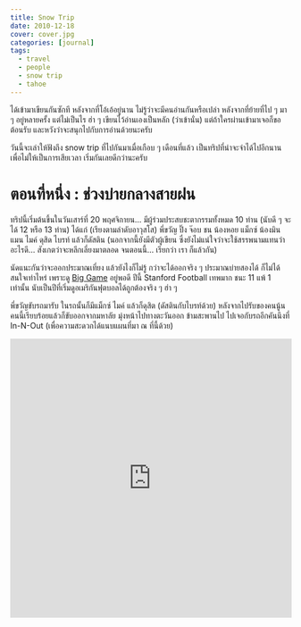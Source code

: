```yaml
---
title: Snow Trip
date: 2010-12-18
cover: cover.jpg
categories: [journal]
tags:
  - travel
  - people
  - snow trip
  - tahoe
---
```


ได้เข้ามาเขียนกันซักที หลังจากที่โอ้เอ้อยู่นาน ไม่รู้ว่าจะมีคนอ่านกันหรือเปล่า หลังจากที่ย้ายที่ไป ๆ มา ๆ อยู่หลายครั้ง แต่ไม่เป็นไร ฮ่า ๆ เขียนไว้อ่านเองเป็นหลัก (ว่าเข้านั่น) แต่ถ้าใครผ่านเข้ามาเจอก็ขอต้อนรับ และหวังว่าจะสนุกไปกับการอ่านด้วยนะครับ

วันนี้จะเล่าให้ฟังถึง snow trip ที่ไปกันมาเมื่อเกือบ ๆ เดือนที่แล้ว เป็นทริปที่น่าจะจำได้ไปอีกนาน เพื่อไม่ให้เป็นการเสียเวลา เริ่มกันเลยดีกว่านะครับ

# ตอนที่หนึ่ง : ช่วงบ่ายกลางสายฝน

ทริปนี้เริ่มต้นขึ้นในวันเสาร์ที่ 20 พฤศจิกายน... มีผู้ร่วมประสบชะตากรรมทั้งหมด 10 ท่าน (นับดี ๆ จะได้ 12 หรือ 13 ท่าน) ได้แก่ (เรียงตามลำดับอาวุสโส) พี่ขวัญ ปิ๊ง จ๊อบ ชน น้องหอย แม็กซ์ น้องมิน แมน ไมค์ ดุสิด ไบรท์ แล้วก็ดัสติน (นอกจากนี้ยังมีตัวผู้เขียน ซึ่งยังไม่แน่ใจว่าจะใช้สรรพนามแทนว่าอะไรดี... สังเกตว่าจะหลีกเลี่ยงมาตลอด จนตอนนี้... เรียกว่า เรา ก็แล้วกัน)

นัดแนะกันว่าจะออกประมาณเที่ยง แล้วยังไงก็ไม่รู้ กว่าจะได้ออกจริง ๆ ประมาณบ่ายสองได้ ก็ไม่ได้สนใจเท่าไหร่ เพราะดู [Big Game](https://www.espn.com/college-football/game?gameId=303240025) อยู่พอดี ปีนี้ Stanford Football เทพมาก ชนะ 11 แพ้ 1 เท่านั้น นับเป็นปีที่เริ่มดูอเมริกันฟุตบอลได้ถูกต้องจริง ๆ ฮ่า ๆ

พี่ขวัญขับรถมารับ ในรถนั้นก็มีแม็กซ์ ไมค์ แล้วก็ดุสิต (ดัสตินกับไบรท์ด้วย) หลังจากไปรับของคนนู้นคนนี้เรียบร้อยแล้วก็ขับออกจากมหาลัย มุ่งหน้าไปทางตะวันออก ข้ามสะพานไป ไปเจอกับรถอีกคันนึงที่ In-N-Out (เพื่อความสะดวกได้แนบแผนที่มา ณ ที่นี้ด้วย)

<iframe src="https://www.google.com/maps/d/embed?mid=1_rNaEevtUGhPnpUwjzvUIHKYT0c&hl=en" width="100%" height="500px" frameBorder="0" />

กินอะไรกันเสร็จเรียบร้อยก็เดินทางต่อจุดหมายต่อไปเป็นที่งาน Ski Dazzle 2010 (อ่านแบบมีสำเนียงนิดนึงว่า "สะกีแด๊ซเซิ่ล ทูท้าวซั่นแอ่นด์เทน") ในเมือง Sacramento ระหว่างทางก็มีฝนตกหนักถึงหนักมาก คลื่นทะเลความสูงสองเมตร ชาวประมงที่จะออกใช้เรือให้ใช้ความระมัดระวัง (หน้าตาคงจะคล้าย ๆ เรือ เพราะใช้แทนกันได้) รถก็ติดนิดหน่อย แต่ก็ยังพอจะเคลื่อนตัวได้ ที่จะไปก็เพราะว่างานนี้เนี่ยะ มีคูปอง lift ticket แบบซื้อสองแถมหนึ่งครับ

อืม... lift ticket คืออะไร หลายคนอาจจะสงสัย... ก็คือว่า สกีหรือ snowboard เนี่ยะ เป็นกีฬาที่ดูแล้วไม่ค่อยมี point เท่าไหร่ ขึ้นเขาไป แล้วก็ไหล ๆ กลับลงมาที่เดิม ฮ่า ๆ ตอนจะขึ้นเขา ถ้าจะเดินขึ้นไปก็คงจะเหนื่อยขนาดเป็นกีฬาไปได้ในตัว เค้าก็เลยสร้างลิฟต์ขึ้นมาจากข้างล่างขึ้นไปข้างบน ราคาปกติก็ประมาณ \$70 ต่อวัน คูปองนี้ราคา \$10 แต่ซื้อได้สองใบ ก็คือลดราคาลงมาเหลือ \$40 ต่อวัน (เท่านั้น)

ที่งานนั้นนอกจากจะมีคูปองที่ว่านี้แล้ว ก็ยังมีชุดกันหนาว กางเกงสกี ถุงมือ และอื่น ๆ อีกมากมายในราคาเป็นกันเอง ก็เลยได้ซื้อเสื้อมาหนึ่งตัว (\$70) กับถุงมือหนึ่งคู่ (\$10) ส่วนคนอื่น ๆ ก็ซื้อของตามอัตภาพกันไป น้องมินก็ได้เสื้อสีแดงคุณภาพดีมากมาหนึ่งตัว 😛

ออกมาจากที่นั่นก็เริ่มหิวกัน ประกอบกับความที่ไม่อยากกิน fast food กันอีกแล้ว ก็เลยหาร้านมั่ว ๆ ดู ก็เจอร้านนึงห่างออกไปไม่มาก ชื่อร้าน [C F Cheng](http://www.yelp.com/biz/cf-cheng-sacramento) (มีลิงค์ให้ซะด้วย น่าจะได้ค่าโฆษณานะเนี่ยะ) อร่อยมาก ๆ เจ้าของร้าน (เค้าให้เรียกเค้าว่า Uncle Mike) ก็เป็นกันเอง แถมยังรู้อีกว่ากินแบบ Thai style เนี่ยะ ใช้ช้อนกับส้อม อาหารอร่อยหลายอย่าง แต่จำได้อยู่อย่างเดียวตอนนี้คือผัดผักเต้าเหมี่ยว (เขียนงี้ป่าว) เสร็จแล้วก็เดินไปร้านที่อยู่ถัดไปประมาณ 5 ร้าน จะกินโบบ้า (คือชานมไข่มุก) แต่ไปถึงร้านก็พบว่ามันปิดซะแล้ว ใครนึกภาพช่วงนี้ไม่ค่อยออกก็จะมีคนไทยอยู่กลุ่มนึง เดินตากฝนหนาว ๆ ไปตามถนนมืด ๆ ในเสื้อกันหนาวที่บางคนเพิ่งซื้อมาแบบยังไม่ได้แกะป้ายราคาออก เดินคอตกกลับมาที่รถ แต่แววตาก็ยังมีประกายเพราะรู้บ้านพักอันแสนอบอุ่นนั้นอยู่อีกไม่ไกล

(คั่นรายการ ระหว่างนี้ดุสิตไปทำอะไรซักอย่างที่ร้านพิซซ่า พอขึ้นมาคนในรถก็เล่นมุกกัน เอ๊ะ แล้วดัสตินล่ะ ไม่รอมันเหรอ... อ่า มันคนเดียวกัน... อ้าว แล้วไบรท์ล่ะ... ขำกันสนุกสนาน)

# ตอนที่สอง : ผจญภัยในขุนเขา

ขับออกไปจาก Sacramento ก็ไปขึ้น [Route 50](https://en.wikipedia.org/wiki/CA_50) ขับไปได้ซักพัก หิมะก็เริ่มเปลี่ยนสภาพกลายเป็นเกล็ด ๆ แล้วจากนั้นก็เปลี่ยนมาเป็นหิมะอย่างเต็มตัว ทุกคนดีใจสนุกสนานกันใหญ่ อารมณ์ว่าได้เห็นหิมะแล้ว พอถึงประมาณไมล์ที่ 50 ได้มั้ง ก็มีด่านตรวจโซ่อยู่ เรียกเป็นภาษาอังกฤษว่า chain control นะครับ ด่านพวกนี้ก็มีหน้าที่บังคับให้รถที่จะผ่านด่านใส่โซ่ที่ล้อ (หน้าตาเป็น[แบบนี้](https://www.google.com/search?q=tire+chain&tbm=isch)) เนื่องจากสภาพถนนข้างหน้ามีหิมะตกหนักและอยู่ในพื้นที่ภูเขา ถ้าล้อลื่นไปอาจเกิดอันตรายได้ ตัวโซ่ที่ใส่ไว้นี่ก็จะทำให้ล้อเกาะถนนได้ดีขึ้น ไม่ติดอยู่ในหิมะ มีข้อยกเว้นอยู่นิดหน่อยคือรถขับเคลื่อนสี่ล้อสามารถผ่านไปได้โดยไม่ต้องใส่โซ่

คันที่นั่งมานี่เป็นแบบขับเคลื่อนสี่ล้อ ก็เลยผ่านไปได้ด้วยดี ขับไปซักพักก็ว่าอีกคันเริ่มห่างไปเรื่อย ๆ เลยคิดว่าจอดรอก่อนดีกว่า ก็เลยไปจอดอยู่ข้างทาง... ด้วยความที่ไม่รู้จะทำอะไร ก็เลยปั้นตุ๊กตาหิมะ ถ่ายรูป ปาหิมะ ฯลฯ กันอย่างสนุกสนาน... ส่วนอีกคันนึงเป็นแบบขับเคลื่อนสองล้อ แต่รูปร่างมันดูเหมือนขับเคลื่อนสี่ล้อ ตอนแรกคิดกันว่าคงพอขับได้อยู่ ก็เลยบอกตำรวจไปว่าเป็นแบบขับเคลื่อนสี่ล้อ ตำรวจก็ปล่อยผ่านมา ซักพักหิมะเริ่มตกหนักขึ้นเลยว่างั้นซื้อโซ่ดีกว่า เปิดหาดูปั๊มน้ำมันที่ใกล้ที่สุดก็อยู่ที่ Pollock Pines ก็เลยว่าจะไปลองดูที่นั่น แต่ปรากฏว่าปิดซะแล้ว ก็เลยขับต่อไปเรื่อย ๆ

ถึงตอนนี้หิมะเริ่มตกแบบเป็นการเป็นงาน นึกภาพทางมืด ๆ แล้วก็มีหิมะขาว ๆ ตกลงมาเรื่อย ๆ แต่จะเห็นก็เฉพาะตอนที่ลงมาใกล้พอที่ไฟหน้ารถจะส่องได้เท่านั้น ถ้าลองเปิดไฟสูงก็เห็นเม็ด ๆ สีขาวเต็มจอเลย ขับตาม ๆ กันมาตาม CA-50 โดยรถคันที่พี่ขวัญขับนั้นขับนำอยู่ อีกคันก็ขับตาม ๆ มา พอดีมีโค้งนึง เป็นโค้งขึ้นเขานิดหน่อย ก็คิดอยู่ว่าอีกคันจะขึ้นมาได้มั้ย หันกลับไปดู ก็เริ่มเห็นแสงไฟหน้าของรถคันหลังค่อย ๆ หรี่ไป... หรี่ไป... และมืดลงไปในที่สุด

พี่ขวัญจอดรถรออยู่พักใหญ่ ๆ ก็ไม่มีทีท่าว่าจะมา คนที่นั่งมาด้วยในรถก็เลยว่าเดี๋ยวเดินกลับไปดูดีกว่า เดินไปกันสามคน ซักพักก็เจอรถอีกคันอยู่ ติดหิมะ ขับขึ้นต่อไม่ได้ ก็เลยให้คนอื่น ๆ ลงมากันก่อน พอดีมีรถโกยหิมะผ่านไปพอดี ก็เลยมีหิมะหนา ๆ ที่ต้องลุยไปอีกไม่มากเท่าไหร่ สุดท้ายก็เลยว่าเปลี่ยนรถกันดีกว่า มีเรา แม็กซ์ แมน ดุสิต ดัสติน ไบรท์ นั่งคันสีดำที่ขับเคลื่อนสองล้อนี่ ส่วนคนอื่น ๆ ได้แก่ชน จ๊อบ ปิ๊ง น้องมิน น้องหอย ไปนั่งคันสีขาวที่พี่ขวัญขับ เผื่อมีปัญหาอะไรน่าจะโอเคกว่า

ตอนนี้หิมะตกลงมาซักหกนิ้วได้แล้วมั้ง รถโกยหิมะก็วิ่งอยู่เรื่อย ๆ คงจะต้องวิ่งอย่างนั้นทั้งคืน วิ่งผ่านไปยังไม่ทันไร ถนนก็ขาวโพลนอีกแล้ว ขับมาได้ซักพัก (ตามกันมาเรื่อย ๆ ตลอด) ก็มาถึง chain control อีกอันนึง คันสีขาวอยู่ข้างหน้า มี 4WD ก็สบาย ตำรวจโบกผ่านโลด พอคันขาวผ่านไป ตำรวจก็โบกให้คันพวกเราเลื่อนไปมั่ง ไม่รู้เค้าตั้งใจรึเปล่า ตรงที่จอดรอนั่นมีกองหิมะใหญ่มากเลย พอขับไปล้อก็ส่ายเป็นหางปลากันเลยทีเดียว จอดตรงหน้าเค้าก็ได้แต่ทำหน้ายิ้มแหย ๆ เพราะเค้ารู้แน่ว่าไม่มี 4WD เค้าก็เลยบอกให้ไปจอดข้าง ๆ ก่อน ส่วนคันพี่ขวัญนี่ขับนำหน้าไปเป็นที่เรียบร้อยแล้ว

ตอนนั้นก็งง ๆ นิดนึง ตำรวจบอกว่าร้านขายโซ่ที่ใกล้ที่สุดก็ต้องขับกลับไป 16 ไมล์ (ซึ่งขับในสภาพอากาศแบบนั้นไปกลับก็ประมาณชั่วโมงนึงได้) แต่ตำรวจบอกว่าจะลองโทรไปถามรถโกยหิมะดู ว่าซื้อมาให้ได้รึเปล่า... ที่แย่คือตรงนั้นไม่มีสัญญาณมือถือเลย ตำรวจก็เลยโทรไม่ได้ แล้วเราก็เลยโทรไปหาอีกคันไม่ได้ ว่าเอายังไง รอไปประมาณครึ่งชั่วโมงก็ไม่มีอะไรเกิดขึ้น (ตอนนั้นเที่ยงคืนกว่าแล้วมั้ง) ก็เลยว่าคงต้องขับกลับไปซื้อโซ่ แต่ก็ต้องบอกอีกคันก่อน ไม่งั้นจะไม่รู้เร่ืองกัน ก็เลยว่าลองเดินไปดูว่ารถสีขาวจอดอยู่รึเปล่า ก็เดินไปตามถนนมืด ๆ (อีกแล้ว) กะว่าถ้าพ้นโค้งไปแล้วไม่เจอก็เดินกลับแล้ว กำลังจะหันหลังกลับ พี่ขวัญก็ขับมาพอดี แล้วก็บอกว่ามีร้านโซ่อยู่ข้างหน้าอีกนิดเดียว... มารู้ทีหลังว่าที่จริงตำรวจพยายามโทรหาร้านนี้ แต่คงคิดว่าปิดไปแล้ว... ยังไงก็ขับมา เจ้าของร้านเป็นคนเกาหลี จ่ายค่าโซ่ไป \$150 (พร้อมให้เค้าใส่ให้)

![รอเปลี่ยนโซ่กันที่ปั๊มน้ำมัน](./gas-station.jpg)

พอติดโซ่ปุ๊บ คนละเรื่องเลย เกาะถนนดีมาก รู้งี้ซื้อมานานแล้ว ฮ่า ๆ เหลือทางอีกประมาณ 40 กว่าไมล์จะถึง Tahoe แต่ทรรศนวิสัยแย่ลงตามลำดับ เพราะหิมะตกหนักขึ้นเรื่อย ๆ ถึงจุดนี้แล้วมองอะไรไม่เห็น ต้องตามทางล้อที่คันหน้าทำไว้อย่างเดียวเลย ที่ปัดน้ำฝนก็แย่มาก ปัดได้ทุกที่ ยกเว้นตรงหน้าคนขับ 😓 ก็เลยต้องจอดลงไปแกะน้ำแข็งที่เกาะอยู่กับยางที่ปัดน้ำฝนบ่อย ๆ ในที่สุดใช้เวลาเกือบ ๆ สองชั่วโมงก็ถึงตัวเมือง South Lake Tahoe ใช้เวลารวมครึ่งวัน

# ตอนที่สาม : ความสนุกไม่มีวันหมด

มาถึงตัวเมืองแล้วก็เฮฮากันใหญ่ มีโซ่ มี 4WD อ๊ะ สบาย ไปไหนก็ได้แล้ว อารมณ์แบบว่ารอดจากการผจญภัยในภูเขามาได้จนถึงเมืองนี่แล้ว ประสบความสำเร็จเป็นอันมาก ก็เลยคุยกันว่าคันขาวจะไปเอากุญแจบ้านมาจาก office ก่อน แล้วคันดำก็จะไปซื้อของพวกขนมนมเนย (เป็นกลุ่มคำที่อ่านยากดี) มาจาก Safeway แล้วก็ไปเจอกันที่บ้าน อีกไม่เกินชั่วโมงคงได้นอน

คันเราไป Safeway ก็สนุกสนาน ซื้อนู่นซื้อนี่เสร็จ ก็ขับออกมาด้วยความสบายใจและมั่นใจว่า ถนนไหน ๆ ในโลกนี้ก็ไม่กลัวแล้ว มีโซ่ซะอย่าง 🥳 ขับออกมาถึงถนนก็เลี้ยวซ้ายเลยจ้า ปรากฏว่ามันเป็นถนนแบบมีเกาะกลาง แล้วก็กำลังขับผิดทางอยู่ 🫢 แต่ตอนนั้นดึกแล้ว ไม่ค่อยมีรถ ก็เลย อ่ะ ด้วยความโปร ขับข้ามเกาะกลาง (ซึ่งเป็นแค่กองหิมะ) ไปเลยละกัน ขับไปก็ติดอยู่นิดนึง แต่เร่ง ๆ หน่อยก็มีเสียง กึ๊ก แล้วก็ขับไปได้อย่างสบาย

กำลังจะเลี้ยวเข้าถนนก่อนเข้าบ้าน ก็ได้ข่าวจากอีกคันนึงว่ารถเค้าติดหิมะอยู่ แต่ก็คิดว่าคงไม่เป็นไรมาก เดี๋ยวไปรออยู่ที่บ้านก่อนละกัน ขับเข้าไปถึงก็หาเลขที่บ้าน (ใน GPS ไม่ได้ละเอียดขนาดนั้น) ก็ลองขับ จอด แล้วก็มีน้องดุสิตกับแมนวิ่งลงไปดู (หิมะขึ้นมาประมาณหัวเข่าแล้วตอนนี้) แล้วก็บอกว่า ม่าย ๆ ต้องไปต่อ ทำยังงี้อยู่หลายรอบเหมือนกัน มีที่ต้องเลี้ยวเข้าไปแล้วต้องกลับรถออกมาด้วย คิดในใจว่า หืมม นี่ถ้าไม่มีโซ่นี่แย่เลยนะเนี่ยะ ว่าแล้วก็ถอยหลังกลับรถอย่างสบาย ที่วิ่ง ๆ หานี่มีอยู่บ้านนึงเปิดไฟทิ้งไว้ ก็คิดว่ามีคนอยู่แล้ว ก็เลยไม่ได้ดู ปรากฏว่าเค้าเปิดไฟทิ้งไว้ให้พวกเรานั่นแหละ ฮ่า ๆ ก็เลยจะไปถอยรถมาจอดหน้าบ้าน

เหยียบคันเร่ง... รถไม่ขยับ... เหยียบแรงอีกหน่อย... ไม่ขยับ... มีกลิ่นไหม้แทน

เอาล่ะวา... วิ่งลงไปดู ปรากฏว่าล้อข้างนึง โซ่หายไปตั้งแต่เมื่อไหร่ไม่รู้ (มูลค่า \$75) ก็วิ่งออกตามหาแถว ๆ นั้นกันอยู่นาน ในที่สุดก็ได้ข้อสรุปว่าคงจะหลุดอยู่ตรงหน้า Safeway นั่นแหละ 😣 ด้วยความงก ก็เลยอยากจะไปเอากลับมา แต่รถอีกคันก็ยังติดอยู่ (ถึงตอนนี้ต้องโทรเรียกรถยกมาแล้ว) ก็เลยจะออกไปกันเอง ก็ไป "ยืม" พลั่วของบ้านข้าง ๆ มาโกยหิมะออกไปเยอะมาก จนรถถอยได้ แล้วก็ขับกลับไปที่ Safeway

ประมาณตีสี่ ถ้าใครผ่านหน้า Safeway ไปก็จะเห็นเด็กสี่คนยืนเล่นหิมะกันอย่างสนุกสนานอยู่ตรงเกาะกลางถนน หารู้ไม่ว่ากำลังหาโซ่กันอยู่ หนาวมาก ๆ (ปลายกางเกงยีนส์แข็งไปเลย) ขุดกันไปได้สักพักก็มีตำรวจมาถามว่าทำอะไรกันอยู่ ก็บอกเค้าไป เค้าก็บอกว่าอ่อ งั้นโชคดีแล้วกัน ระวัง ๆ ด้วยล่ะ แต่ขุดไปได้อีกแป๊ปนึงก็ต้องยอมแพ้ เพราะหนาวจริง ๆ ก็เลยขับกลับบ้านด้วยโซ่ข้างเดียว กลับไปรออยู่ที่หน้าบ้าน...

ชะตากรรมรถอีกคันนึง มารู้ทีหลังว่าเลี้ยวเข้าไปตรงที่เป็นกองหิมะ รถติดอยู่นาน กุญแจก็เอาไม่ได้ จนต้องโทรเรียก vice president ของบริษัทมาจัดการ (ตอนเกือบ ๆ ตีห้า) ในที่สุดก็มาพบกันที่บ้านตอนตีห้ากว่า ๆ ทุกคนเข้าบ้าน อาบน้ำ แล้วก็ได้นอนกันตอนหกโมง 😪 นับเวลาได้ประมาณ 15–16 ชั่วโมงหลังจากออกมาจาก Stanford

เขียนมาถึงตรงนี้ก็เหนื่อยพอ ๆ กับที่ไปมาเลย ฮ่า ๆ เพราะเขียนยาวมาก คาดว่าคนอ่านก็คงเหนื่อยพอ ๆ กัน :P ถือว่าประสบความสำเร็จในการเล่าเรื่องเป็นอย่างมาก ฮ่า ๆ

จริง ๆ แล้วมีอยู่อีกหลายอย่างเหมือนกันหลังจากนี้ก่อนจะกลับมาอีกสี่วันให้หลัง แต่กลัวว่าถ้าเขียนทั้งหมด เรื่องนี้จะกลายเป็นหนังสือไปซะ เล่าคร่าว ๆ ก็แล้วกัน ประมาณว่า ต้องซื้อโซ่อีกรอบนึง ไม่ได้สกีเท่าไหร่ เพราะลมแรงมาก ได้สกีอยู่ครึ่งวัน แต่กว่าจะไปสกีอันนั้นได้ก็ต้องขับอ้อมทะเลสาบไป 40 ไมล์... แม็กซ์ แมน ดุสิต กลายเป็นทีมเชี่ยวชาญเรื่องโซ่ไปเลย... หิมะตกเยอะมาก ขากลับก็เจอพายุหิมะอีกรอบ... ถ้าใครเคยดู Dante’s Peak ตอนที่เถ้าภูเขาไฟคลุมเมืองล่ะก็ประมาณนั้นเลย เห็นว่าตกมาประมาณ 5–6 ฟุตได้... นอกจากนั้นก็ไปเล่น blackjack มานิดหน่อย ลงเงินไปคนละ \$20 ได้กลับมาประมาณ \$30 ถือว่าพอใช้ได้ (แต่ยังไงก็เอามาลบค่ารถลาก ค่าโซ่ ฯลฯ ไม่หมด ฮ่า ๆ)

ก็เป็นทริปที่สนุก แล้วก็ได้เรียนรู้หลาย ๆ อย่างดี รู้สึกดีที่ทุกคนทำให้อุปสรรคต่าง ๆ กลายเป็นเรื่องผจญภัย เป็นประสบการณ์ที่สนุกและมีคุณค่าได้ แล้วก็รู้สึกว่าถ้าเจออะไรอย่างงี้ในอนาคตก็รู้มากขึ้นในระดับนึงว่าต้องทำอะไรยังไงบ้าง

![ผู้ร่วมชะตากรรม](./the-gang.jpg)

ไป snow trip คราวหน้า หวังว่าจะได้เล่าเรื่องสกี (หรือ snowboard) มากหน่อย แล้วก็เรื่องการเดินทางน้อยหน่อย ฮ่า ๆ ครั้งหนึ่งในชีวิตก็สนุกแล้วล่ะ 😊

ปล. ขอบคุณรูปสวย ๆ จากน้องชนนะครับ